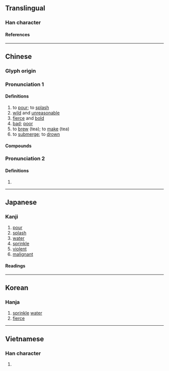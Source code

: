 {{also|泼|溌}}
{{character info/new}}
==Translingual==
{{Han simplified forms|潑|溌|泼|ex=y}}

===Han character===
{{Han char|rn=85|rad=水|as=12|sn=15|four=32147|canj=ENOE|ids=⿰氵發}}

====References====
{{Han ref|kx=0648.340|dkj=18225|dj=1058.180|hdz=31750.070|uh=6F51}}

----

==Chinese==
{{zh-forms|s=泼|alt=𣸍}}

===Glyph origin===
{{Han etym}}

===Pronunciation 1===
{{zh-pron
|m=pō
|c=put3
|h=pfs=phat
|md=
|mn=phoah/phoat
|mn_note=phoah - vernacular; phoat - literary
|w=
|mc=y
|oc=y
|cat=a,n,v
}}

====Definitions====
{{zh-hanzi}}

# to [[pour]]; to [[splash]]
# [[wild]] and [[unreasonable]]
# [[fierce]] and [[bold]]
# [[bad]]; [[poor]]
# to [[brew]] (tea); to [[make]] (tea)
# to [[submerge]]; to [[drown]]

====Compounds====
{{zh-der|天真活潑|惡言潑語|性潑凶頑|如湯潑雪|潑辣|潑皮賴虎|瓢潑|村聲潑嗓|潑包婁|撒潑打滾|潑做|潑潑剌剌|潑說|放刁撒潑|潑墨山水|潑聲|潑悍|潑才|潑醅|潑剌剌|潑天也似|窮身潑命|潑皮無賴|潑賤煙花|潑潑撒撒|潑賤|活潑|潑賴|潑實|放乖潑|潑皮貨|潑墨人物|漂潑|灑潑|潑灑|潑男女|放潑|潑醋|潑丟潑養|打滾撒潑|潑無徒|潑毛神|潑賤人|潑花團|潑魔|潑腳子貨|潑冷水|潑物|潑天|潑火|潑浪鼓|潑水|潑水難收|潑殘生|潑婦|潑髒水|潑風刀|潑辣貨|潑賸飯|潑言語|潑腳|潑聲浪氣|潑聲浪嗓|潑猴|潑煙花|潑油救火|潑水節|潑性命|潑天大膽|潑剌|潑出膽子|活活潑潑|村潑|潑哭潑鬧|撒潑放刁|潑皮|撒潑|潑墨|潑毛團|風潑|馬前潑水}}

===Pronunciation 2===
{{zh-pron
|m=bō
|cat=
}}

====Definitions====
{{zh-hanzi}}

# {{zh-only|潑潑|tr=bōbō|[[wiggling]] of [[fish]]'s [[tail]]}}

{{zh-cat|Intermediate}}

----

==Japanese==

===Kanji===
{{ja-kanji|grade=|rs=水12|shin=溌}}

# [[pour]]
# [[splash]]
# [[water]]
# [[sprinkle]]
# [[violent]]
# [[malignant]]

====Readings====
{{ja-readings
|goon=はち
|kanon=はつ
|kun=もる, とびちる, そそ-ぐ
}}

----

==Korean==

===Hanja===
{{ko-hanja|물뿌리다|물뿌릴|발}}

# [[sprinkle]] [[water]]
# [[fierce]]

----

==Vietnamese==

===Han character===
{{vi-readings|rs=水12|reading=bát}}

# {{rfdef|vi|sort=水12}}

{{cln|vi|Han tu}}